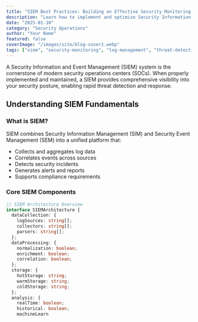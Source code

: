 ```yaml
---
title: "SIEM Best Practices: Building an Effective Security Monitoring Program"
description: "Learn how to implement and optimize Security Information and Event Management (SIEM) systems for maximum threat detection and response capabilities."
date: "2025-01-10"
category: "Security Operations"
author: "Your Name"
featured: false
coverImage: "/images/site/blog-cover2.webp"
tags: ["siem", "security-monitoring", "log-management", "threat-detection", "soc"]
---
```


A Security Information and Event Management (SIEM) system is the cornerstone of modern security operations centers (SOCs). When properly implemented and maintained, a SIEM provides comprehensive visibility into your security posture, enabling rapid threat detection and response.

## Understanding SIEM Fundamentals

### What is SIEM?

SIEM combines Security Information Management (SIM) and Security Event Management (SEM) into a unified platform that:

- Collects and aggregates log data
- Correlates events across sources
- Detects security incidents
- Generates alerts and reports
- Supports compliance requirements

### Core SIEM Components

```typescript
// SIEM Architecture Overview
interface SIEMArchitecture {
  dataCollection: {
    logSources: string[];
    collectors: string[];
    parsers: string[];
  };
  dataProcessing: {
    normalization: boolean;
    enrichment: boolean;
    correlation: boolean;
  };
  storage: {
    hotStorage: string;
    warmStorage: string;
    coldStorage: string;
  };
  analysis: {
    realTime: boolean;
    historical: boolean;
    machineLearn